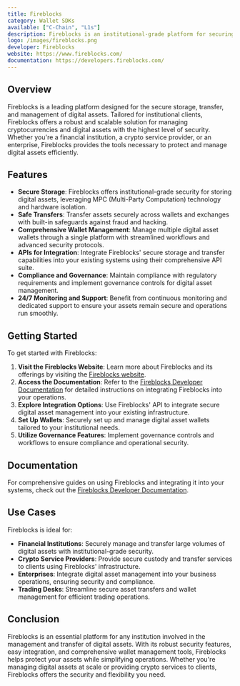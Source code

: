 ```yaml
---
title: Fireblocks
category: Wallet SDKs
available: ["C-Chain", "L1s"]
description: Fireblocks is an institutional-grade platform for securing digital assets, providing secure storage, transfer, and management of cryptocurrencies.
logo: /images/fireblocks.png
developer: Fireblocks
website: https://www.fireblocks.com/
documentation: https://developers.fireblocks.com/
---
```


## Overview

Fireblocks is a leading platform designed for the secure storage, transfer, and management of digital assets. Tailored for institutional clients, Fireblocks offers a robust and scalable solution for managing cryptocurrencies and digital assets with the highest level of security. Whether you're a financial institution, a crypto service provider, or an enterprise, Fireblocks provides the tools necessary to protect and manage digital assets efficiently.

## Features

- **Secure Storage**: Fireblocks offers institutional-grade security for storing digital assets, leveraging MPC (Multi-Party Computation) technology and hardware isolation.
- **Safe Transfers**: Transfer assets securely across wallets and exchanges with built-in safeguards against fraud and hacking.
- **Comprehensive Wallet Management**: Manage multiple digital asset wallets through a single platform with streamlined workflows and advanced security protocols.
- **APIs for Integration**: Integrate Fireblocks' secure storage and transfer capabilities into your existing systems using their comprehensive API suite.
- **Compliance and Governance**: Maintain compliance with regulatory requirements and implement governance controls for digital asset management.
- **24/7 Monitoring and Support**: Benefit from continuous monitoring and dedicated support to ensure your assets remain secure and operations run smoothly.

## Getting Started

To get started with Fireblocks:

1. **Visit the Fireblocks Website**: Learn more about Fireblocks and its offerings by visiting the [Fireblocks website](https://www.fireblocks.com/).
2. **Access the Documentation**: Refer to the [Fireblocks Developer Documentation](https://developers.fireblocks.com/) for detailed instructions on integrating Fireblocks into your operations.
3. **Explore Integration Options**: Use Fireblocks' API to integrate secure digital asset management into your existing infrastructure.
4. **Set Up Wallets**: Securely set up and manage digital asset wallets tailored to your institutional needs.
5. **Utilize Governance Features**: Implement governance controls and workflows to ensure compliance and operational security.

## Documentation

For comprehensive guides on using Fireblocks and integrating it into your systems, check out the [Fireblocks Developer Documentation](https://developers.fireblocks.com/).

## Use Cases

Fireblocks is ideal for:

- **Financial Institutions**: Securely manage and transfer large volumes of digital assets with institutional-grade security.
- **Crypto Service Providers**: Provide secure custody and transfer services to clients using Fireblocks' infrastructure.
- **Enterprises**: Integrate digital asset management into your business operations, ensuring security and compliance.
- **Trading Desks**: Streamline secure asset transfers and wallet management for efficient trading operations.

## Conclusion

Fireblocks is an essential platform for any institution involved in the management and transfer of digital assets. With its robust security features, easy integration, and comprehensive wallet management tools, Fireblocks helps protect your assets while simplifying operations. Whether you're managing digital assets at scale or providing crypto services to clients, Fireblocks offers the security and flexibility you need.

